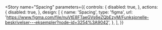 
<Meta title="Designtokens/Spacing" />

<Story
  name="Spacing"
  parameters={{
    controls: {
      disabled: true,
    },
    actions: {
      disabled: true,
    },
    design: [
      {
        name: 'Spacing',
        type: 'figma',
        url: 'https://www.figma.com/file/nuVtE8FTaeGVs6eZQbEzyM/Funksjonelle-beskrivelser---eksempler?node-id=3254%3A9042',
      },
    ],
  }}
>
  <SpacingTokenExamplesGenerator />
</Story>
